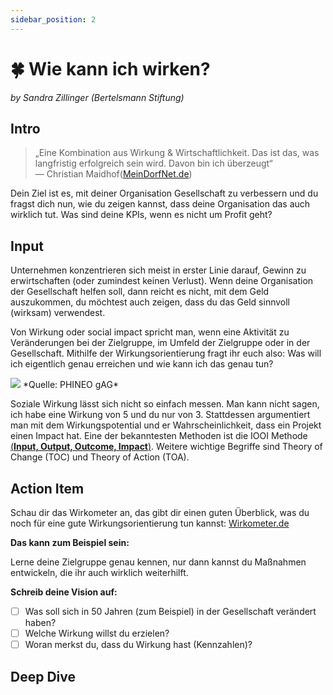 ```yaml
---
sidebar_position: 2
---
```


# 🍀 Wie kann ich wirken?

_by Sandra Zillinger (Bertelsmann Stiftung)_

## Intro

> „Eine Kombination aus Wirkung & Wirtschaftlichkeit. Das ist das, was langfristig erfolgreich sein wird. Davon bin ich überzeugt“\
> ― Christian Maidhof([MeinDorfNet.de](https://meindorfnet.de/))

Dein Ziel ist es, mit deiner Organisation Gesellschaft zu verbessern und du fragst dich nun, wie du zeigen kannst, dass deine Organisation das auch wirklich tut. Was sind deine KPIs, wenn es nicht um Profit geht?

## Input

Unternehmen konzentrieren sich meist in erster Linie darauf, Gewinn zu erwirtschaften (oder zumindest keinen Verlust). Wenn deine Organisation der Gesellschaft helfen soll, dann reicht es nicht, mit dem Geld auszukommen, du möchtest auch zeigen, dass du das Geld sinnvoll (wirksam) verwendest.

Von Wirkung oder social impact spricht man, wenn eine Aktivität zu Veränderungen bei der Zielgruppe, im Umfeld der Zielgruppe oder in der Gesellschaft. Mithilfe der Wirkungsorientierung fragt ihr euch also: Was will ich eigentlich genau erreichen und wie kann ich das genau tun?

<img src="/content/3-growth-2-wie-kann-ich-wirken.png"/>
*Quelle: PHINEO gAG*

Soziale Wirkung lässt sich nicht so einfach messen. Man kann nicht sagen, ich habe eine Wirkung von 5 und du nur von 3. Stattdessen argumentiert man mit dem Wirkungspotential und er Wahrscheinlichkeit, dass ein Projekt einen Impact hat. Eine der bekanntesten Methoden ist die IOOI Methode [(**Input, Output, Outcome, Impact**)](https://www.wirkometer.de/magazin/was-ist-gesellschaftliche-wirkung). Weitere wichtige Begriffe sind Theory of Change (TOC) und Theory of Action (TOA).

## Action Item

Schau dir das Wirkometer an, das gibt dir einen guten Überblick, was du noch für eine gute Wirkungsorientierung tun kannst: [Wirkometer.de](https://www.wirkometer.de/)

**Das kann zum Beispiel sein:**

Lerne deine Zielgruppe genau kennen, nur dann kannst du Maßnahmen entwickeln, die ihr auch wirklich weiterhilft.

**Schreib deine Vision auf:**

- [ ] Was soll sich in 50 Jahren (zum Beispiel) in der Gesellschaft verändert haben?
- [ ] Welche Wirkung willst du erzielen?
- [ ] Woran merkst du, dass du Wirkung hast (Kennzahlen)?

## Deep Dive

<TwoColumns>
  <YouTube videoId="KDCYc_0h13g" />
  <YouTube videoId="YotWpRYvW40" />
  <YouTube videoId="cg4J1g0IVHg" />
</TwoColumns>
